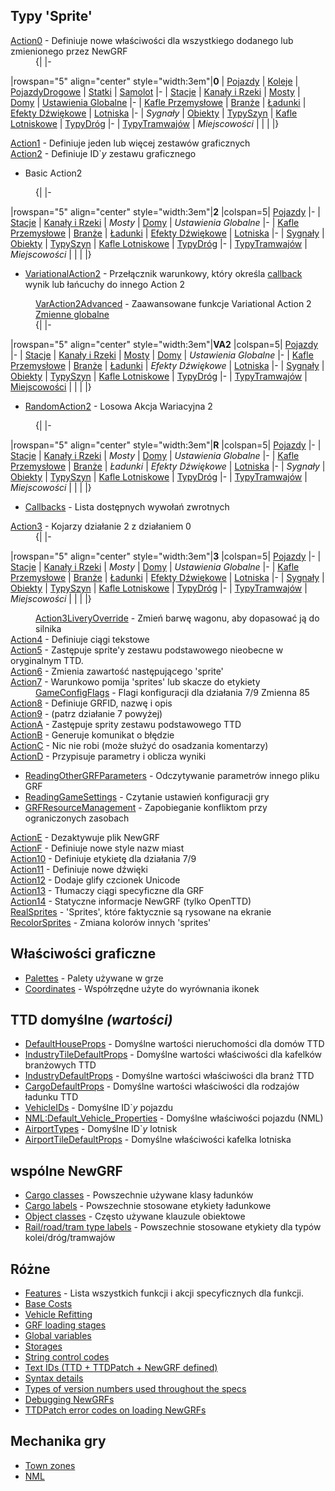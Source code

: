 {{pl/Development/NewGRF/inne strony|en=newgrf-specs.tt-wiki.net/wiki/Main_Page
|pl=pl/Development/NewGRF/NFO Specs/Main Page
}}
<!--<div style="float: right; border: 1px solid #c7c8fe; background-color: #EEE; padding:0px;">
<div style="display:inline-block; height: 3em; width: 26px; text-align:center;">
<!-- === Link do strony oryginalnej =========== --><!--
[[File:en/Flag.png|link=http://newgrf-specs.tt-wiki.net/wiki/Main_Page | alt=en | 22x16px | frameless]]<br/>
[http://newgrf-specs.tt-wiki.net/wiki/Main_Page EN]
</div>
<!-- === Link do strony Polskiej =========== --><!--
<div style="display:inline-block; height: 3em; width: 26px; text-align:center;">[[File:pl/Flag.png|link={{PAGENAME}}<!--/Pl--><!-- | alt=pl | 22x16px | frameless]]<br/>
[[{{PAGENAME}}<!--/Pl--><!--|PL]] </div>
<!-- === Link do strony głównej =========== --><!--
<div style="display:inline-block; height: 3em; width: 26px; text-align:center;">
[[File:en/Openttd.ico.png|link=Strona główna/Pl| 22x21px | frameless]]<br/>[[Strona główna/Pl|gł]] </div> </div>
[[Category:Artykuły w języku polskim/Pl]]-->

<!--
{{Other_languages
|en=<!--<span class="plainlinks">[http://newgrf-specs.tt-wiki.net/wiki/Main_Page en]</span><br>--><!--http://newgrf-specs.tt-wiki.net/wiki/Main_Page<br>
<!--|<br>--><!--
|language_page=pl
<!--|no=0--><!--
|pl = ExtraZi/specs.tt
}}-->

== Typy 'Sprite' ==
;[[pl/Development/NewGRF/NFO Specs/Action0/Main Page | Action0]] - Definiuje nowe właściwości dla wszystkiego dodanego lub zmienionego przez NewGRF
:{| |-
|rowspan="5" align="center" style="width:3em"|'''0'''
| [[pl/Development/NewGRF/NFO Specs/Action0/Vehicles| Pojazdy]]
| [[pl/Development/NewGRF/NFO Specs/Action0/Vehicles/Trains| Koleje]]
| [[pl/Development/NewGRF/NFO Specs/Action0/Vehicles/RoadVehicles| PojazdyDrogowe]]
| [[pl/Development/NewGRF/NFO Specs/Action0/Vehicles/Ships| Statki]]
| [[pl/Development/NewGRF/NFO Specs/Action0/Vehicles/Planes| Samolot]]
|-
| [[pl/Development/NewGRF/NFO Specs/Action0/Stations| Stacje]]
| [[pl/Development/NewGRF/NFO Specs/Action0/Canals| Kanały i Rzeki]]
| [[pl/Development/NewGRF/NFO Specs/Action0/Bridges| Mosty]]
| [[pl/Development/NewGRF/NFO Specs/Action0/Houses| Domy]]
| [[pl/Development/NewGRF/NFO Specs/Action0/Global Settings| Ustawienia Globalne]]
|-
| [[pl/Development/NewGRF/NFO Specs/Action0/Industry Tiles| Kafle Przemysłowe]]
| [[pl/Development/NewGRF/NFO Specs/Action0/Industries| Branże]]
| [[pl/Development/NewGRF/NFO Specs/Action0/Cargos| Ładunki]]
| [[pl/Development/NewGRF/NFO Specs/Action0/Sound Effects| Efekty Dźwiękowe]]
| [[pl/Development/NewGRF/NFO Specs/Action0/Airports| Lotniska]]
|-
| ''Sygnały''
| [[pl/Development/NewGRF/NFO Specs/Action0/Objects| Obiekty]]
| [[pl/Development/NewGRF/NFO Specs/Action0/Railtypes| TypySzyn]]
| [[pl/Development/NewGRF/NFO Specs/Action0/Airport Tiles| Kafle Lotniskowe]]
| [[pl/Development/NewGRF/NFO Specs/Action0/Roadtypes| TypyDróg]]
|-
| [[pl/Development/NewGRF/NFO Specs/Action0/Tramtypes| TypyTramwajów]]
| ''Miejscowości''
|
|
|
|}
;[[pl/Development/NewGRF/NFO Specs/Action1| Action1]] - Definiuje jeden lub więcej zestawów graficznych
;[[pl/Development/NewGRF/NFO Specs/Action2/Main Page| Action2]] - Definiuje ID`''y'' zestawu graficznego
* Basic Action2
:{| |-
|rowspan="5" align="center" style="width:3em"|'''2'''
|colspan=5| [[pl/Development/NewGRF/NFO Specs/Action2/Vehicles| Pojazdy]]
|-
| [[pl/Development/NewGRF/NFO Specs/Action2/Stations| Stacje]]
| [[pl/Development/NewGRF/NFO Specs/Action2/Single Set| Kanały i Rzeki]]
| ''Mosty''
| [[pl/Development/NewGRF/NFO Specs/Action2/Sprite Layout| Domy]]
| ''Ustawienia Globalne''
|-
| [[pl/Development/NewGRF/NFO Specs/Action2/Sprite Layout| Kafle Przemysłowe]]
| [[pl/Development/NewGRF/NFO Specs/Action2/Industries| Branże]]
| [[pl/Development/NewGRF/NFO Specs/Action2/Single Set| Ładunki]]
| [[pl/Development/NewGRF/NFO Specs/Action2/Only Callback Failure| Efekty Dźwiękowe]]
| [[pl/Development/NewGRF/NFO Specs/Action2/Single Set| Lotniska]]
|-
| [[pl/Development/NewGRF/NFO Specs/Action2/Only Callback Failure| Sygnały]]
| [[pl/Development/NewGRF/NFO Specs/Action2/Sprite Layout| Obiekty]]
| [[pl/Development/NewGRF/NFO Specs/Action2/Single Set| TypySzyn]]
| [[pl/Development/NewGRF/NFO Specs/Action2/Sprite Layout| Kafle Lotniskowe]]
| [[pl/Development/NewGRF/NFO Specs/Action2/Single Set| TypyDróg]]
|-
| [[pl/Development/NewGRF/NFO Specs/Action2/Single Set| TypyTramwajów]]
| ''Miejscowości''
|
|
|
|}
* [[pl/Development/NewGRF/NFO Specs/VariationalAction2/Main Page| VariationalAction2]] - Przełącznik warunkowy, który określa [[pl/Development/NewGRF/NFO Specs/Callback/Main Page| callback]] wynik lub łańcuchy do innego Action 2
: [[pl/Development/NewGRF/NFO Specs/VarAction2Advanced| VarAction2Advanced]] - Zaawansowane funkcje Variational Action 2
: [[pl/Development/NewGRF/NFO Specs/GlobalVariables| Zmienne globalne]]
:{| |-
|rowspan="5" align="center" style="width:3em"|'''VA2'''
|colspan=5| [[pl/Development/NewGRF/NFO Specs/VariationalAction2/Vehicles| Pojazdy]]
|-
| [[pl/Development/NewGRF/NFO Specs/VariationalAction2/Stations| Stacje]]
| [[pl/Development/NewGRF/NFO Specs/VariationalAction2/Canals| Kanały i Rzeki]]
| [[pl/Development/NewGRF/NFO Specs/VariationalAction2/Bridges| Mosty]]
| [[pl/Development/NewGRF/NFO Specs/VariationalAction2/Houses| Domy]]
| ''Ustawienia Globalne''
|-
| [[pl/Development/NewGRF/NFO Specs/VariationalAction2/Industry Tiles| Kafle Przemysłowe]]
| [[pl/Development/NewGRF/NFO Specs/VariationalAction2/Industries| Branże]]
| [[pl/Development/NewGRF/NFO Specs/VariationalAction2/Cargos| Ładunki]]
| ''Efekty Dźwiękowe''
| [[pl/Development/NewGRF/NFO Specs/VariationalAction2/Airports| Lotniska]]
|-
| [[pl/Development/NewGRF/NFO Specs/VariationalAction2/Signals| Sygnały]]
| [[pl/Development/NewGRF/NFO Specs/VariationalAction2/Objects| Obiekty]]
| [[pl/Development/NewGRF/NFO Specs/VariationalAction2/Railtypes| TypySzyn]]
| [[pl/Development/NewGRF/NFO Specs/VariationalAction2/Airport Tiles| Kafle Lotniskowe]]
| [[pl/Development/NewGRF/NFO Specs/VariationalAction2/Roadtypes| TypyDróg]]
|-
| [[pl/Development/NewGRF/NFO Specs/VariationalAction2/Tramtypes| TypyTramwajów]]
| [[pl/Development/NewGRF/NFO Specs/VariationalAction2/Towns| Miejscowości]]
|
|
|
|}
* [[pl/Development/NewGRF/NFO Specs/RandomAction2| RandomAction2]] - Losowa Akcja Wariacyjna 2
:{| |-
|rowspan="5" align="center" style="width:3em"|'''R'''
|colspan=5| [[pl/Development/NewGRF/NFO Specs/RandomAction2#vehicles-pl| Pojazdy]]
|-
| [[pl/Development/NewGRF/NFO Specs/RandomAction2#stations| Stacje]]
| [[pl/Development/NewGRF/NFO Specs/RandomAction2#canals| Kanały i Rzeki]]
| ''Mosty''
| [[pl/Development/NewGRF/NFO Specs/RandomAction2#town-building-triggers| Domy]]
| ''Ustawienia Globalne''
|-
| [[pl/Development/NewGRF/NFO Specs/RandomAction2#industry-tile-triggers| Kafle Przemysłowe]]
| [[pl/Development/NewGRF/NFO Specs/RandomAction2#industry-tile-triggers| Branże]]
| ''Ładunki''
| ''Efekty Dźwiękowe''
| [[pl/Development/NewGRF/NFO Specs/RandomAction2#stations| Lotniska]]
|-
| ''Sygnały''
| [[pl/Development/NewGRF/NFO Specs/RandomAction2#objects| Obiekty]]
| [[pl/Development/NewGRF/NFO Specs/RandomAction2#railtypes| TypySzyn]]
| [[pl/Development/NewGRF/NFO Specs/RandomAction2#stations| Kafle Lotniskowe]]
| [[pl/Development/NewGRF/NFO Specs/RandomAction2#roadtypes| TypyDróg]]
|-
| [[pl/Development/NewGRF/NFO Specs/RandomAction2#tramtypes| TypyTramwajów]]
| ''Miejscowości''
|
|
|
|}

* [[pl/Development/NewGRF/NFO Specs/Callback/Main Page| Callbacks]] - Lista dostępnych wywołań zwrotnych

;[[pl/Development/NewGRF/NFO Specs/Action3/Main Page| Action3]] - Kojarzy działanie 2 z działaniem 0
:{| |-
|rowspan="5" align="center" style="width:3em"|'''3'''
|colspan=5| [[pl/Development/NewGRF/NFO Specs/Action3/Main Page| Pojazdy]]
|-
| [[pl/Development/NewGRF/NFO Specs/Action3/Main Page| Stacje]]
| [[pl/Development/NewGRF/NFO Specs/Action3/Canals| Kanały i Rzeki]]
| ''Mosty''
| [[pl/Development/NewGRF/NFO Specs/Action3/Main Page| Domy]]
| ''Ustawienia Globalne''
|-
| [[pl/Development/NewGRF/NFO Specs/Action3/Main Page| Kafle Przemysłowe]]
| [[pl/Development/NewGRF/NFO Specs/Action3/Main Page| Branże]]
| [[pl/Development/NewGRF/NFO Specs/Action3/Main Page| Ładunki]]
| [[pl/Development/NewGRF/NFO Specs/Action3/Main Page| Efekty Dźwiękowe]]
| [[pl/Development/NewGRF/NFO Specs/Action3/Main Page| Lotniska]]
|-
| [[pl/Development/NewGRF/NFO Specs/Action3/Main Page| Sygnały]]
| [[pl/Development/NewGRF/NFO Specs/Action3/Main Page| Obiekty]]
| [[pl/Development/NewGRF/NFO Specs/Action3/Railtypes| TypySzyn]]
| [[pl/Development/NewGRF/NFO Specs/Action3/Main Page| Kafle Lotniskowe]]
| [[pl/Development/NewGRF/NFO Specs/Action3/Roadtypes| TypyDróg]]
|-
| [[pl/Development/NewGRF/NFO Specs/Action3/Tramtypes| TypyTramwajów]]
| ''Miejscowości''
|
|
|
|}
: [[pl/Development/NewGRF/NFO Specs/Action3LiveryOverride| Action3LiveryOverride]] - Zmień barwę wagonu, aby dopasować ją do silnika
;[[pl/Development/NewGRF/NFO Specs/Action4| Action4]] - Definiuje ciągi tekstowe
;[[pl/Development/NewGRF/NFO Specs/Action5| Action5]] - Zastępuje sprite'y zestawu podstawowego nieobecne w oryginalnym TTD.
;[[pl/Development/NewGRF/NFO Specs/Action6| Action6]] - Zmienia zawartość następującego 'sprite'
;[[pl/Development/NewGRF/NFO Specs/Action7| Action7]] - Warunkowo pomija 'sprites' lub skacze do etykiety
: [[pl/Development/NewGRF/NFO Specs/TTDPatchFlags| GameConfigFlags]] - Flagi konfiguracji dla działania 7/9 Zmienna 85
;[[pl/Development/NewGRF/NFO Specs/Action8| Action8]] - Definiuje GRFID, nazwę i opis
;[[pl/Development/NewGRF/NFO Specs/Action7| Action9]] - (patrz działanie 7 powyżej)
;[[pl/Development/NewGRF/NFO Specs/ActionA| ActionA]] - Zastępuje sprity zestawu podstawowego TTD
;[[pl/Development/NewGRF/NFO Specs/ActionB| ActionB]] - Generuje komunikat o błędzie
;[[pl/Development/NewGRF/NFO Specs/ActionC| ActionC]] - Nic nie robi (może służyć do osadzania komentarzy)
;[[pl/Development/NewGRF/NFO Specs/ActionD| ActionD]] - Przypisuje parametry i oblicza wyniki
* [[pl/Development/NewGRF/NFO Specs/ReadingOtherGRFParameters| ReadingOtherGRFParameters]] - Odczytywanie parametrów innego pliku GRF
* [[pl/Development/NewGRF/NFO Specs/ReadingPatchVariables| ReadingGameSettings]] - Czytanie ustawień konfiguracji gry
* [[pl/Development/NewGRF/NFO Specs/GRFResourceManagement| GRFResourceManagement]] - Zapobieganie konfliktom przy ograniczonych zasobach
;[[pl/Development/NewGRF/NFO Specs/ActionE| ActionE]] - Dezaktywuje plik NewGRF
;[[pl/Development/NewGRF/NFO Specs/ActionF| ActionF]] - Definiuje nowe style nazw miast
;[[pl/Development/NewGRF/NFO Specs/Action10| Action10]] - Definiuje etykietę dla działania 7/9
;[[pl/Development/NewGRF/NFO Specs/Action11| Action11]] - Definiuje nowe dźwięki
;[[pl/Development/NewGRF/NFO Specs/Action12| Action12]] - Dodaje glify czcionek Unicode
;[[pl/Development/NewGRF/NFO Specs/Action13| Action13]] - Tłumaczy ciągi specyficzne dla GRF
;[[pl/Development/NewGRF/NFO Specs/Action14| Action14]] - Statyczne informacje NewGRF (tylko OpenTTD)
;[[pl/Development/NewGRF/NFO Specs/RealSprites| RealSprites]] - 'Sprites', które faktycznie są rysowane na ekranie
;[[pl/Development/NewGRF/NFO Specs/RecolorSprites| RecolorSprites]] - Zmiana kolorów innych 'sprites'

== Właściwości graficzne ==
* [http://newgrf-specs.tt-wiki.net/wiki/PalettesAndCoordinates#Palettes Palettes] - Palety używane w grze
* [http://newgrf-specs.tt-wiki.net/wiki/PalettesAndCoordinates#Coordinates Coordinates] - Współrzędne użyte do wyrównania ikonek

== TTD domyślne ''(wartości)''==
* [[pl/Development/NewGRF/NFO Specs/DefaultHouseProps| DefaultHouseProps]] - Domyślne wartości nieruchomości dla domów TTD
* [[pl/Development/NewGRF/NFO Specs/IndustryTileDefaultProps| IndustryTileDefaultProps]] - Domyślne wartości właściwości dla kafelków branżowych TTD
* [[pl/Development/NewGRF/NFO Specs/IndustryDefaultProps| IndustryDefaultProps]] - Domyślne wartości właściwości dla branż TTD
* [[pl/Development/NewGRF/NFO Specs/CargoDefaultProps| CargoDefaultProps]] - Domyślne wartości właściwości dla rodzajów ładunku TTD
* [[pl/Development/NewGRF/NFO Specs/VehicleIDs| VehicleIDs]] - Domyślne ID`''y'' pojazdu
* [http://newgrf-specs.tt-wiki.net/wiki/NML:Default_Vehicle_Properties NML:Default_Vehicle_Properties] - Domyślne właściwości pojazdu (NML)
* [[pl/Development/NewGRF/NFO Specs/AirportTypes| AirportTypes]] - Domyślne ID`''y'' lotnisk
* [[pl/Development/NewGRF/NFO Specs/AirportTileDefaultProps| AirportTileDefaultProps]] - Domyślne właściwości kafelka lotniska

== wspólne NewGRF ==
* [[pl/Development/NewGRF/NFO Specs/Action0/Cargos#cargoclasses-16| Cargo classes]] - Powszechnie używane klasy ładunków
* [[pl/Development/NewGRF/NFO Specs/CargoTypes| Cargo labels]] - Powszechnie stosowane etykiety ładunkowe
* [[pl/Development/NewGRF/NFO Specs/ObjectLabels| Object classes]] - Często używane klauzule obiektowe
* [[pl/Development/NewGRF/NFO Specs/TracktypeLabels| Rail/road/tram type labels]] - Powszechnie stosowane etykiety dla typów kolei/dróg/tramwajów

== Różne ==
* [[pl/Development/NewGRF/NFO Specs/Features| Features]] - Lista wszystkich funkcji i akcji specyficznych dla funkcji.
* [[pl/Development/NewGRF/NFO Specs/BaseCosts| Base Costs]]
* [[pl/Development/NewGRF/NFO Specs/VehicleRefitting| Vehicle Refitting]]
* [http://newgrf-specs.tt-wiki.net/wiki/GrfLoadingStages GRF loading stages]
* [[pl/Development/NewGRF/NFO Specs/GlobalVariables| Global variables]]
* [[pl/Development/NewGRF/NFO Specs/Storages| Storages]]
* [[pl/Development/NewGRF/NFO Specs/StringCodes| String control codes]]
* [[pl/Development/NewGRF/NFO Specs/TextIDs| Text IDs (TTD + TTDPatch + NewGRF defined)]]
* [http://newgrf-specs.tt-wiki.net/wiki/GRFActionsDetailed Syntax details]
* [[pl/Development/NewGRF/NFO Specs/Version numbers| Types of version numbers used throughout the specs]]
* [http://newgrf-specs.tt-wiki.net/wiki/DebuggingGRFCode Debugging NewGRFs]
* [http://newgrf-specs.tt-wiki.net/wiki/SpriteErrors TTDPatch error codes on loading NewGRFs]

== Mechanika gry ==
* [[pl/Development/NewGRF/NFO Specs/TownZones| Town zones]]
* [http://newgrf-specs.tt-wiki.net/wiki/NMLMain NML]